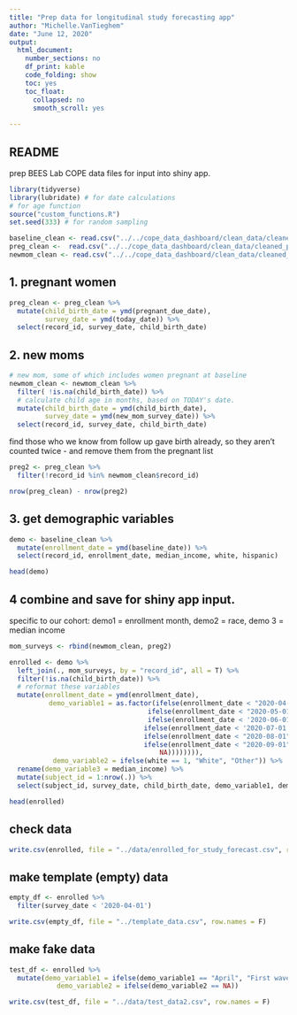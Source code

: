 ```yaml
---
title: "Prep data for longitudinal study forecasting app"
author: "Michelle.VanTieghem"
date: "June 12, 2020"
output:
  html_document:
    number_sections: no
    df_print: kable
    code_folding: show
    toc: yes
    toc_float:
      collapsed: no
      smooth_scroll: yes
      
---
```



## README
prep BEES Lab COPE data files for input into shiny app.

```r
library(tidyverse)
library(lubridate) # for date calculations
# for age function
source("custom_functions.R")
set.seed(333) # for random sampling
```

```r
baseline_clean <- read.csv("../../cope_data_dashboard/clean_data/cleaned_baseline_survey_2020-07-14.csv")
preg_clean <-  read.csv("../../cope_data_dashboard/clean_data/cleaned_preg_survey_2020-07-14.csv")
newmom_clean <- read.csv("../../cope_data_dashboard/clean_data/cleaned_new_mom_survey_2020-07-14.csv")
```


## 1. pregnant women

```r
preg_clean <- preg_clean %>% 
  mutate(child_birth_date = ymd(pregnant_due_date), 
         survey_date = ymd(today_date)) %>%
  select(record_id, survey_date, child_birth_date)

```



## 2. new moms
```r
# new mom, some of which includes women pregnant at baseline
newmom_clean <- newmom_clean %>%
  filter( !is.na(child_birth_date)) %>%
  # calculate child age in months, based on TODAY's date.
  mutate(child_birth_date = ymd(child_birth_date), 
         survey_date = ymd(new_mom_survey_date)) %>%
  select(record_id, survey_date, child_birth_date)
```

 find those who we know from follow up gave birth already, 
 so they aren't counted twice - and remove them from the pregnant list
```r
preg2 <- preg_clean %>%
  filter(!record_id %in% newmom_clean$record_id) 

nrow(preg_clean) - nrow(preg2)
```

## 3. get demographic variables 
```r
demo <- baseline_clean %>%
  mutate(enrollment_date = ymd(baseline_date)) %>%
  select(record_id, enrollment_date, median_income, white, hispanic)

head(demo)
```

## 4 combine and save for shiny app input.
specific to our cohort: demo1 = enrollment month,
demo2 = race, demo 3 = median income
```r
mom_surveys <- rbind(newmom_clean, preg2)

enrolled <- demo %>%
  left_join(., mom_surveys, by = "record_id", all = T) %>%
  filter(!is.na(child_birth_date)) %>%
  # reformat these variables
  mutate(enrollment_date = ymd(enrollment_date), 
          demo_variable1 = as.factor(ifelse(enrollment_date < "2020-04-01", "March",
                                   ifelse(enrollment_date < "2020-05-01", "April",
                                   ifelse(enrollment_date < '2020-06-01', "May", 
                                  ifelse(enrollment_date < '2020-07-01', "June",
                                  ifelse(enrollment_date < "2020-08-01", "July", 
                                  ifelse(enrollment_date < "2020-09-01", "August",                                             ifelse(enrollment_date < "2020-10-01", "September",
                                      NA)))))))),
           demo_variable2 = ifelse(white == 1, "White", "Other")) %>%
  rename(demo_variable3 = median_income) %>%
  mutate(subject_id = 1:nrow(.)) %>%
  select(subject_id, survey_date, child_birth_date, demo_variable1, demo_variable2,  demo_variable3)

head(enrolled)
```

## check data
```r
write.csv(enrolled, file = "../data/enrolled_for_study_forecast.csv", row.names = F)
```

## make template (empty) data 
```r
empty_df <- enrolled %>%
  filter(survey_date < '2020-04-01')

write.csv(empty_df, file = "../template_data.csv", row.names = F)
```

## make fake data
```r
test_df <- enrolled %>%
  mutate(demo_variable1 = ifelse(demo_variable1 == "April", "First wave",  "Second wave"),
            demo_variable2 = ifelse(demo_variable2 == NA))

write.csv(test_df, file = "../data/test_data2.csv", row.names = F)
```
